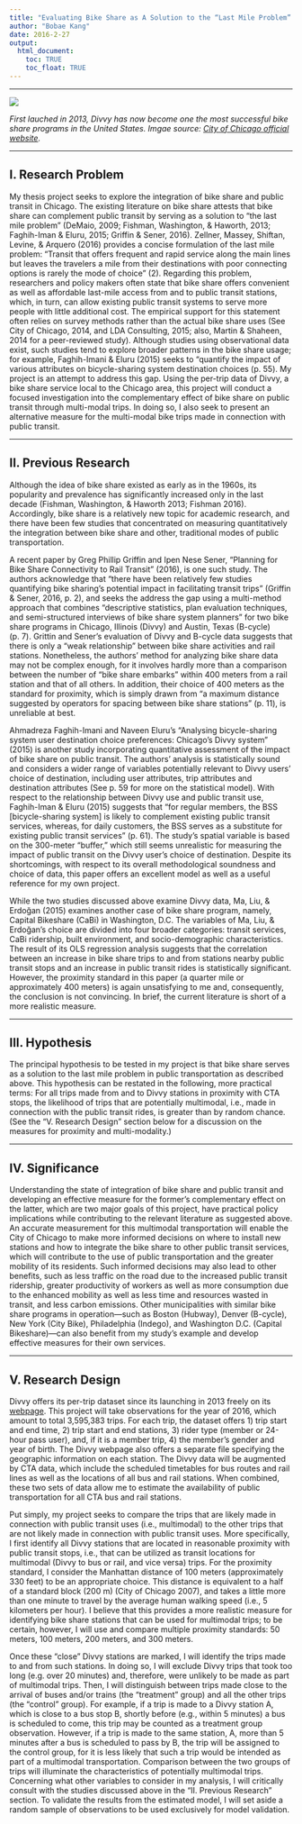 ```yaml
---
title: "Evaluating Bike Share as A Solution to the “Last Mile Problem” in Public Transit"
author: "Bobae Kang"
date: 2016-2-27
output:
  html_document:
    toc: TRUE
    toc_float: TRUE
---
```

***
![](https://www.cityofchicago.org/content/dam/city/depts/cdot/Divvy/divvydockweb.jpg)
  
*First lauched in 2013, Divvy has now become one the most successful bike share programs in the United States. Imgae source: [City of Chicago official website](https://www.cityofchicago.org/city/en/depts/cdot/provdrs/bike/news/2013/jul/divvy_bikes_off_toafaststart.html).*

***
## I. Research Problem 
My thesis project seeks to explore the integration of bike share and public transit in Chicago. The existing literature on bike share attests that bike share can complement public transit by serving as a solution to “the last mile problem” (DeMaio, 2009; Fishman, Washington, & Haworth, 2013; Faghih-Iman & Eluru, 2015; Griffin & Sener, 2016). Zellner, Massey, Shiftan, Levine, & Arquero (2016) provides a concise formulation of the last mile problem: “Transit that offers frequent and rapid service along the main lines but leaves the travelers a mile from their destinations with poor connecting options is rarely the mode of choice” (2). Regarding this problem, researchers and policy makers often state that bike share offers convenient as well as affordable last-mile access from and to public transit stations, which, in turn, can allow existing public transit systems to serve more people with little additional cost. The empirical support for this statement often relies on survey methods rather than the actual bike share uses (See City of Chicago, 2014, and LDA Consulting, 2015; also, Martin & Shaheen, 2014 for a peer-reviewed study). Although studies using observational data exist, such studies tend to explore broader patterns in the bike share usage; for example, Faghih-Imani & Eluru (2015) seeks to “quantify the impact of various attributes on bicycle-sharing system destination choices (p. 55). My project is an attempt to address this gap. Using the per-trip data of Divvy, a bike share service local to the Chicago area, this project will conduct a focused investigation into the complementary effect of bike share on public transit through multi-modal trips. In doing so, I also seek to present an alternative measure for the multi-modal bike trips made in connection with public transit.

***
## II. Previous Research
Although the idea of bike share existed as early as in the 1960s, its popularity and prevalence has significantly increased only in the last decade (Fishman, Washington, & Haworth 2013; Fishman 2016). Accordingly, bike share is a relatively new topic for academic research, and there have been few studies that concentrated on measuring quantitatively the integration between bike share and other, traditional modes of public transportation. 
  
A recent paper by Greg Phillip Griffin and Ipen Nese Sener, “Planning for Bike Share Connectivity to Rail Transit” (2016), is one such study. The authors acknowledge that “there have been relatively few studies quantifying bike sharing’s potential impact in facilitating transit trips” (Griffin & Sener, 2016, p. 2), and seeks the address the gap using a multi-method approach that combines “descriptive statistics, plan evaluation techniques, and semi-structured interviews of bike share system planners” for two bike share programs in Chicago, Illinois (Divvy) and Austin, Texas (B-cycle) (p. 7). Grittin and Sener’s evaluation of Divvy and B-cycle data suggests that there is only a “weak relationship” between bike share activities and rail stations. Nonetheless, the authors’ method for analyzing bike share data may not be complex enough, for it involves hardly more than a comparison between the number of “bike share embarks” within 400 meters from a rail station and that of all others. In addition, their choice of 400 meters as the standard for proximity, which is simply drawn from “a maximum distance suggested by operators for spacing between bike share stations” (p. 11), is unreliable at best. 
  
Ahmadreza Faghih-Imani and Naveen Eluru’s “Analysing bicycle-sharing system user destination choice preferences: Chicago’s Divvy system” (2015) is another study incorporating quantitative assessment of the impact of bike share on public transit. The authors’ analysis is statistically sound and considers a wider range of variables potentially relevant to Divvy users’ choice of destination, including user attributes, trip attributes and destination attributes (See p. 59 for more on the statistical model). With respect to the relationship between Divvy use and public transit use, Faghih-Iman & Eluru (2015) suggests that “for regular members, the BSS [bicycle-sharing system] is likely to complement existing public transit services, whereas, for daily customers, the BSS serves as a substitute for existing public transit services” (p. 61). The study’s spatial variable is based on the 300-meter “buffer,” which still seems unrealistic for measuring the impact of public transit on the Divvy user’s choice of destination. Despite its shortcomings, with respect to its overall methodological soundness and choice of data, this paper offers an excellent model as well as a useful reference for my own project.
  
While the two studies discussed above examine Divvy data, Ma, Liu, & Erdoğan (2015) examines another case of bike share program, namely, Capital Bikeshare (CaBi) in Washington, D.C. The variables of Ma, Liu, & Erdoğan’s choice are divided into four broader categories: transit services, CaBi ridership, built environment, and socio-demographic characteristics. The result of its OLS regression analysis suggests that the correlation between an increase in bike share trips to and from stations nearby public transit stops and an increase in public transit rides is statistically significant. However, the proximity standard in this paper (a quarter mile or approximately 400 meters) is again unsatisfying to me and, consequently, the conclusion is not convincing. In brief, the current literature is short of a more realistic measure.



***
## III. Hypothesis
The principal hypothesis to be tested in my project is that bike share serves as a solution to the last mile problem in public transportation as described above. This hypothesis can be restated in the following, more practical terms: For all trips made from and to Divvy stations in proximity with CTA stops, the likelihood of trips that are potentially multimodal, i.e., made in connection with the public transit rides, is greater than by random chance. (See the “V. Research Design” section below for a discussion on the measures for proximity and multi-modality.)

***
## IV. Significance
Understanding the state of integration of bike share and public transit and developing an effective measure for the former’s complementary effect on the latter, which are two major goals of this project, have practical policy implications while contributing to the relevant literature as suggested above. An accurate measurement for this multimodal transportation will enable the City of Chicago to make more informed decisions on where to install new stations and how to integrate the bike share to other public transit services, which will contribute to the use of public transportation and the greater mobility of its residents. Such informed decisions may also lead to other benefits, such as less traffic on the road due to the increased public transit ridership, greater productivity of workers as well as more consumption due to the enhanced mobility as well as less time and resources wasted in transit, and less carbon emissions. Other municipalities with similar bike share programs in operation—such as Boston (Hubway), Denver (B-cycle), New York (City Bike), Philadelphia (Indego), and Washington D.C. (Capital Bikeshare)—can also benefit from my study’s example and develop effective measures for their own services.

***
## V. Research Design
Divvy offers its per-trip dataset since its launching in 2013 freely on its [webpage](https://www.divvybikes.com/data). This project will take observations for the year of 2016, which amount to total 3,595,383 trips. For each trip, the dataset offers 1) trip start and end time, 2) trip start and end stations, 3) rider type (member or 24-hour pass user), and, if it is a member trip, 4) the member’s gender and year of birth. The Divvy webpage also offers a separate file specifying the geographic information on each station. The Divvy data will be augmented by CTA data, which include the scheduled timetables for bus routes and rail lines as well as the locations of all bus and rail stations. When combined, these two sets of data allow me to estimate the availability of public transportation for all CTA bus and rail stations.
  
Put simply, my project seeks to compare the trips that are likely made in connection with public transit uses (i.e., multimodal) to the other trips that are not likely made in connection with public transit uses. More specifically, I first identify all Divvy stations that are located in reasonable proximity with public transit stops, i.e., that can be utilized as transit locations for multimodal (Divvy to bus or rail, and vice versa) trips. For the proximity standard, I consider the Manhattan distance of 100 meters (approximately 330 feet) to be an appropriate choice. This distance is equivalent to a half of a standard block (200 m) (City of Chicago 2007), and takes a little more than one minute to travel by the average human walking speed (i.e., 5 kilometers per hour). I believe that this provides a more realistic measure for identifying bike share stations that can be used for multimodal trips; to be certain, however, I will use and compare multiple proximity standards: 50 meters, 100 meters, 200 meters, and 300 meters.
  
Once these “close” Divvy stations are marked, I will identify the trips made to and from such stations. In doing so, I will exclude Divvy trips that took too long (e.g. over 20 minutes) and, therefore, were unlikely to be made as part of multimodal trips. Then, I will distinguish between trips made close to the arrival of buses and/or trains (the “treatment” group) and all the other trips (the “control” group). For example, if a trip is made to a Divvy station A, which is close to a bus stop B, shortly before (e.g., within 5 minutes) a bus is scheduled to come, this trip may be counted as a treatment group observation. However, if a trip is made to the same station, A, more than 5 minutes after a bus is scheduled to pass by B, the trip will be assigned to the control group, for it is less likely that such a trip would be intended as part of a multimodal transportation. Comparison between the two groups of trips will illuminate the characteristics of potentially multimodal trips. Concerning what other variables to consider in my analysis, I will critically consult with the studies discussed above in the “II. Previous Research” section. To validate the results from the estimated model, I will set aside a random sample of observations to be used exclusively for model validation.